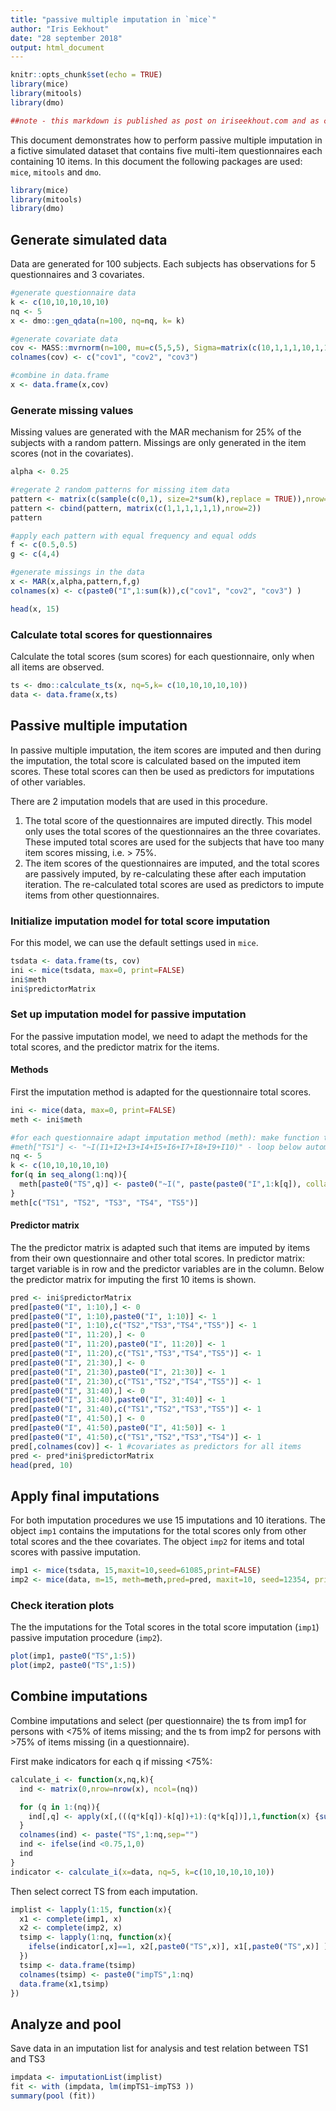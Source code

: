 ```yaml
---
title: "passive multiple imputation in `mice`"
author: "Iris Eekhout"
date: "28 september 2018"
output: html_document
---
```


```r
knitr::opts_chunk$set(echo = TRUE)
library(mice)
library(mitools)
library(dmo)

##note - this markdown is published as post on iriseekhout.com and as copy on missingdata.nl
```

This document demonstrates how to perform passive multiple imputation in a fictive simulated dataset that contains five multi-item questionnaires each containing 10 items. In this document the following packages are used: `mice`, `mitools` and `dmo`. 

```r
library(mice)
library(mitools)
library(dmo)
```


## Generate simulated data

Data are generated for 100 subjects. Each subjects has observations for 5 questionnaires and 3 covariates.

```r
#generate questionnaire data
k <- c(10,10,10,10,10)
nq <- 5
x <- dmo::gen_qdata(n=100, nq=nq, k= k)

#generate covariate data
cov <- MASS::mvrnorm(n=100, mu=c(5,5,5), Sigma=matrix(c(10,1,1,1,10,1,1,1,10),3,3))
colnames(cov) <- c("cov1", "cov2", "cov3")

#combine in data.frame
x <- data.frame(x,cov)

```

### Generate missing values

Missing values are generated with the MAR mechanism for 25% of the subjects with a random pattern. Missings are only generated in the item scores (not in the covariates).

```r
alpha <- 0.25

#regerate 2 random patterns for missing item data
pattern <- matrix(c(sample(c(0,1), size=2*sum(k),replace = TRUE)),nrow=2)
pattern <- cbind(pattern, matrix(c(1,1,1,1,1,1),nrow=2))
pattern
```

```R
#apply each pattern with equal frequency and equal odds
f <- c(0.5,0.5)
g <- c(4,4)

#generate missings in the data
x <- MAR(x,alpha,pattern,f,g)
colnames(x) <- c(paste0("I",1:sum(k)),c("cov1", "cov2", "cov3") )

head(x, 15)
```


### Calculate total scores for questionnaires

Calculate the total scores (sum scores) for each questionnaire, only when all items are observed.
```r
ts <- dmo::calculate_ts(x, nq=5,k= c(10,10,10,10,10))
data <- data.frame(x,ts)
```


## Passive multiple imputation

In passive multiple imputation, the item scores are imputed and then during the imputation, the total score is calculated based on the imputed item scores. These total scores can then be used as predictors for imputations of other variables.

There are 2 imputation models that are used in this procedure. 

1. The total score of the questionnaires are imputed directly. This model only uses the total scores of the questionnaires an the three covariates. These imputed total scores are used for the subjects that have too many item scores missing, i.e. > 75%.
2. The item scores of the questionnaires are imputed, and the total scores are passively imputed, by re-calculating these after each imputation iteration. The re-calculated total scores are used as predictors to impute items from other questionnaires. 

### Initialize imputation model for total score imputation

For this model, we can use the default settings used in `mice`.

```r
tsdata <- data.frame(ts, cov)
ini <- mice(tsdata, max=0, print=FALSE)
ini$meth
ini$predictorMatrix


```


### Set up imputation model for passive imputation

For the passive imputation model, we need to adapt the methods for the total scores, and the predictor matrix for the items. 

#### Methods

First the imputation method is adapted for the questionnaire total scores.

```r
ini <- mice(data, max=0, print=FALSE)
meth <- ini$meth

#for each questionnaire adapt imputation method (meth): make function to calculate TS between iterations. Example TS1:
#meth["TS1"] <- "~I(I1+I2+I3+I4+I5+I6+I7+I8+I9+I10)" - loop below automates for simulation data
nq <- 5
k <- c(10,10,10,10,10)
for(q in seq_along(1:nq)){
  meth[paste0("TS",q)] <- paste0("~I(", paste(paste0("I",1:k[q]), collapse="+"), ")")
}
meth[c("TS1", "TS2", "TS3", "TS4", "TS5")]
```

#### Predictor matrix

The the predictor matrix is adapted such that items are imputed by items from their own questionnaire and other total scores.
In predictor matrix: target variable is in row and the predictor variables are in the column. Below the predictor matrix for imputing the first 10 items is shown. 


```r
pred <- ini$predictorMatrix
pred[paste0("I", 1:10),] <- 0
pred[paste0("I", 1:10),paste0("I", 1:10)] <- 1
pred[paste0("I", 1:10),c("TS2","TS3","TS4","TS5")] <- 1
pred[paste0("I", 11:20),] <- 0
pred[paste0("I", 11:20),paste0("I", 11:20)] <- 1
pred[paste0("I", 11:20),c("TS1","TS3","TS4","TS5")] <- 1
pred[paste0("I", 21:30),] <- 0
pred[paste0("I", 21:30),paste0("I", 21:30)] <- 1
pred[paste0("I", 21:30),c("TS1","TS2","TS4","TS5")] <- 1
pred[paste0("I", 31:40),] <- 0
pred[paste0("I", 31:40),paste0("I", 31:40)] <- 1
pred[paste0("I", 31:40),c("TS1","TS2","TS3","TS5")] <- 1
pred[paste0("I", 41:50),] <- 0
pred[paste0("I", 41:50),paste0("I", 41:50)] <- 1
pred[paste0("I", 41:50),c("TS1","TS2","TS3","TS4")] <- 1
pred[,colnames(cov)] <- 1 #covariates as predictors for all items
pred <- pred*ini$predictorMatrix
head(pred, 10)
```



## Apply final imputations

For both imputation procedures we use 15 imputations and 10 iterations. The object `imp1` contains the imputations for the total scores only from other total scores and the thee covariates. The object `imp2` for items and total scores with passive imputation.

```r
imp1 <- mice(tsdata, 15,maxit=10,seed=61085,print=FALSE)
imp2 <- mice(data, m=15, meth=meth,pred=pred, maxit=10, seed=12354, print=FALSE)
```

### Check iteration plots

The the imputations for the Total scores in the total score imputation (`imp1`) passive imputation procedure (`imp2`).

```r
plot(imp1, paste0("TS",1:5))
plot(imp2, paste0("TS",1:5))
```

## Combine imputations

Combine imputations and select (per questionnaire) the ts from imp1 for persons with <75% of items missing; and the ts from imp2 for persons with >75% of items missing (in a questionnaire).

First make indicators for each q if missing <75%:
```r
calculate_i <- function(x,nq,k){
  ind <- matrix(0,nrow=nrow(x), ncol=(nq))

  for (q in 1:(nq)){
    ind[,q] <- apply(x[,(((q*k[q])-k[q])+1):(q*k[q])],1,function(x) {sum(is.na(x))/length(x)})
  }
  colnames(ind) <- paste("TS",1:nq,sep="")
  ind <- ifelse(ind <0.75,1,0)
  ind
}
indicator <- calculate_i(x=data, nq=5, k=c(10,10,10,10,10))
```

Then select correct TS from each imputation.
```r
implist <- lapply(1:15, function(x){
  x1 <- complete(imp1, x)
  x2 <- complete(imp2, x)
  tsimp <- lapply(1:nq, function(x){
    ifelse(indicator[,x]==1, x2[,paste0("TS",x)], x1[,paste0("TS",x)] )
  })
  tsimp <- data.frame(tsimp)
  colnames(tsimp) <- paste0("impTS",1:nq)
  data.frame(x1,tsimp)
})
```

## Analyze and pool

Save data in an imputation list for analysis and test relation between TS1 and TS3

```r
impdata <- imputationList(implist)
fit <- with (impdata, lm(impTS1~impTS3 )) 
summary(pool (fit))

```

